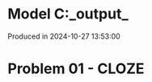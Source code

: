 # Model C:\Users\pedrocruz\Documents\GitHub\pyequa\examples\cloze\_output_

Produced in 2024-10-27 13:53:00

# Problem 01 - CLOZE
